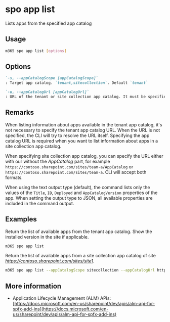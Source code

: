 
# spo app list

Lists apps from the specified app catalog

## Usage

```sh
m365 spo app list [options]
```

## Options

```md defintion-list
`-s, --appCatalogScope [appCatalogScope]`
: Target app catalog. `tenant,sitecollection`. Default `tenant`

`-u, --appCatalogUrl [appCatalogUrl]`
: URL of the tenant or site collection app catalog. It must be specified when the scope is `sitecollection`
```

<Global />

## Remarks

When listing information about apps available in the tenant app catalog, it's not necessary to specify the tenant app catalog URL. When the URL is not specified, the CLI will try to resolve the URL itself. Specifying the app catalog URL is required when you want to list information about apps in a site collection app catalog.

When specifying site collection app catalog, you can specify the URL either with our without the _AppCatalog_ part, for example `https://contoso.sharepoint.com/sites/team-a/AppCatalog` or `https://contoso.sharepoint.com/sites/team-a`. CLI will accept both formats.

When using the text output type (default), the command lists only the values of the `Title`, `ID`, `Deployed` and `AppCatalogVersion` properties of the app. When setting the output type to JSON, all available properties are included in the command output.

## Examples

Return the list of available apps from the tenant app catalog. Show the installed version in the site if applicable.

```sh
m365 spo app list
```

Return the list of available apps from a site collection app catalog of site _https://contoso.sharepoint.com/sites/site1_.

```sh
m365 spo app list --appCatalogScope sitecollection --appCatalogUrl https://contoso.sharepoint.com/sites/site1
```

## More information

- Application Lifecycle Management (ALM) APIs: [https://docs.microsoft.com/en-us/sharepoint/dev/apis/alm-api-for-spfx-add-ins](https://docs.microsoft.com/en-us/sharepoint/dev/apis/alm-api-for-spfx-add-ins)
